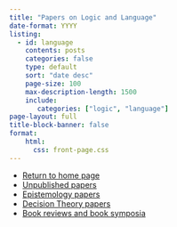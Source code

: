 ```yaml
---
title: "Papers on Logic and Language"
date-format: YYYY
listing: 
  - id: language
    contents: posts
    categories: false
    type: default
    sort: "date desc"
    page-size: 100
    max-description-length: 1500
    include:
       categories: ["logic", "language"]
page-layout: full
title-block-banner: false
format: 
    html:
      css: front-page.css
---
```


:::{#language}
:::

- [Return to home page](index.html)
- [Unpublished papers](unpub.html)
- [Epistemology papers](epist.html)
- [Decision Theory papers](gdt.html)
- [Book reviews and book symposia](books.html)